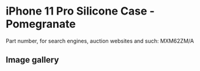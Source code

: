 
# iPhone 11 Pro Silicone Case - Pomegranate

Part number, for search engines, auction websites and such: MXM62ZM/A

## Image gallery

<div style={{ width: "768px" }}>
  <GalleryComponent
    images={[
      {
        original: "/everysource/MXM62.webp",
        thumbnail: "/everypreview/MXM62.webp",
      },
      {
        original: "/everysource/MXM62_AV1.webp",
        thumbnail: "/everypreview/MXM62_AV1.webp",
      },
      {
        original: "/everysource/MXM62_AV2.webp",
        thumbnail: "/everypreview/MXM62_AV2.webp",
      },
      {
        original: "/everysource/MXM62_AV3.webp",
        thumbnail: "/everypreview/MXM62_AV3.webp",
      },
      {
        original: "/everysource/MXM62_AV4.webp",
        thumbnail: "/everypreview/MXM62_AV4.webp",
      },
      {
        original: "/everysource/MXM62_AV5.webp",
        thumbnail: "/everypreview/MXM62_AV5.webp",
      }
    ]}
  />
</div>